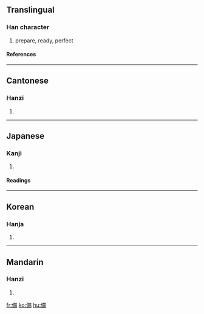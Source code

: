 {{see|备}}

==Translingual==
===Han character===
{{Han char|rad=人|as=10|sn=12|four=2422<sub>7</sub>|canj=人廿竹月 (OTHB)}}
# prepare, ready, perfect
====References====
{{Han ref|kx=0113.210|dkj=00967|dj=0241.110|hdz=10200.080|uh=5099|ud=20633|bh=B3C6|bd=46022}}
----
==Cantonese==
===Hanzi===
{{yue-hanzi|jyut=|y=bei6}}
# {{defn|Cantonese}}
----
==Japanese==
===Kanji===
{{ja-kanji|grade=|rs=人10}}
# {{defn|Japanese}}
====Readings====
{{ja-readings|on=[[び]] (bi)|kun=[[そなえる]] (sonaeru), [[そなわる]] (sonawaru), [[そなえ]] (sonae)}}
----
==Korean==
===Hanja===
{{ko-hanja|hangeul=비|rv=bi|mr=pi}}
# {{defn|Korean}}
----
==Mandarin==
===Hanzi===
{{cmn-hanzi|sim=备|pin=[[bèi]] (bei4)|wg=pei<sup>4</sup>}}
# {{defn|Mandarin}}

[[fr:備]]
[[ko:備]]
[[hu:備]]